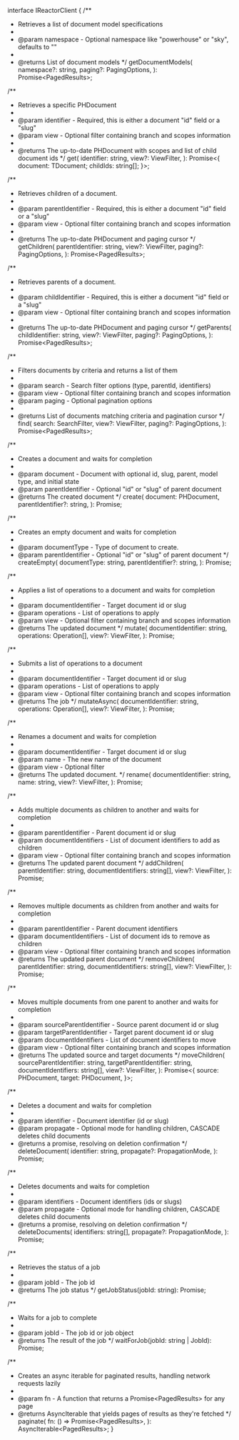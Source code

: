 interface IReactorClient {
  /**
   * Retrieves a list of document model specifications
   * 
   * @param namespace - Optional namespace like "powerhouse" or "sky", defaults to ""
   * 
   * @returns List of document models
   */
  getDocumentModels(
    namespace?: string,
    paging?: PagingOptions,
  ): Promise<PagedResults<DocumentModelState>>;

  /**
   * Retrieves a specific PHDocument
   * 
   * @param identifier - Required, this is either a document "id" field or a "slug"
   * @param view - Optional filter containing branch and scopes information
   * 
   * @returns The up-to-date PHDocument with scopes and list of child document ids
   */
  get<TDocument extends PHDocument>(
    identifier: string,
    view?: ViewFilter,
  ): Promise<{
    document: TDocument;
    childIds: string[];
  }>;

  /**
   * Retrieves children of a document.
   * 
   * @param parentIdentifier - Required, this is either a document "id" field or a "slug"
   * @param view - Optional filter containing branch and scopes information
   * 
   * @returns The up-to-date PHDocument and paging cursor
   */
  getChildren(
    parentIdentifier: string,
    view?: ViewFilter,
    paging?: PagingOptions,
  ): Promise<PagedResults<PHDocument>>;

  /**
   * Retrieves parents of a document.
   * 
   * @param childIdentifier - Required, this is either a document "id" field or a "slug"
   * @param view - Optional filter containing branch and scopes information
   * 
   * @returns The up-to-date PHDocument and paging cursor
   */
  getParents(
    childIdentifier: string,
    view?: ViewFilter,
    paging?: PagingOptions,
  ): Promise<PagedResults<PHDocument>>;

  /**
   * Filters documents by criteria and returns a list of them
   * 
   * @param search - Search filter options (type, parentId, identifiers)
   * @param view - Optional filter containing branch and scopes information
   * @param paging - Optional pagination options
   * 
   * @returns List of documents matching criteria and pagination cursor
   */
  find(
    search: SearchFilter,
    view?: ViewFilter,
    paging?: PagingOptions,
  ): Promise<PagedResults<PHDocument>>;

  /**
   * Creates a document and waits for completion
   * 
   * @param document - Document with optional id, slug, parent, model type, and initial state
   * @param parentIdentifier - Optional "id" or "slug" of parent document
   * @returns The created document
   */
  create(
    document: PHDocument,
    parentIdentifier?: string,
  ): Promise<PHDocument>;

  /**
   * Creates an empty document and waits for completion
   * 
   * @param documentType - Type of document to create.
   * @param parentIdentifier - Optional "id" or "slug" of parent document
   */
  createEmpty<TDocument extends PHDocument>(
    documentType: string,
    parentIdentifier?: string,
  ): Promise<TDocument>;

  /**
   * Applies a list of operations to a document and waits for completion
   * 
   * @param documentIdentifier - Target document id or slug
   * @param operations - List of operations to apply
   * @param view - Optional filter containing branch and scopes information
   * @returns The updated document
   */
  mutate<TDocument extends PHDocument>(
    documentIdentifier: string,
    operations: Operation[],
    view?: ViewFilter,
  ): Promise<TDocument>;

  /**
   * Submits a list of operations to a document
   * 
   * @param documentIdentifier - Target document id or slug
   * @param operations - List of operations to apply
   * @param view - Optional filter containing branch and scopes information
   * @returns The job
   */
  mutateAsync<TDocument extends PHDocument>(
    documentIdentifier: string,
    operations: Operation[],
    view?: ViewFilter,
  ): Promise<JobId>;

  /**
   * Renames a document and waits for completion
   * 
   * @param documentIdentifier - Target document id or slug
   * @param name - The new name of the document
   * @param view - Optional filter
   * @returns The updated document.
   */
  rename(
    documentIdentifier: string,
    name: string,
    view?: ViewFilter,
  ): Promise<PHDocument>;

  /**
   * Adds multiple documents as children to another and waits for completion
   * 
   * @param parentIdentifier - Parent document id or slug
   * @param documentIdentifiers - List of document identifiers to add as children
   * @param view - Optional filter containing branch and scopes information
   * @returns The updated parent document
   */
  addChildren(
    parentIdentifier: string,
    documentIdentifiers: string[],
    view?: ViewFilter,
  ): Promise<PHDocument>;

  /**
   * Removes multiple documents as children from another and waits for completion
   * 
   * @param parentIdentifier - Parent document identifiers
   * @param documentIdentifiers - List of document ids to remove as children
   * @param view - Optional filter containing branch and scopes information
   * @returns The updated parent document
   */
  removeChildren(
    parentIdentifier: string,
    documentIdentifiers: string[],
    view?: ViewFilter,
  ): Promise<PHDocument>;

  /**
   * Moves multiple documents from one parent to another and waits for completion
   * 
   * @param sourceParentIdentifier - Source parent document id or slug
   * @param targetParentIdentifier - Target parent document id or slug
   * @param documentIdentifiers - List of document identifiers to move
   * @param view - Optional filter containing branch and scopes information
   * @returns The updated source and target documents
   */
  moveChildren(
    sourceParentIdentifier: string,
    targetParentIdentifier: string,
    documentIdentifiers: string[],
    view?: ViewFilter,
  ): Promise<{
    source: PHDocument,
    target: PHDocument,
  }>;

  /**
   * Deletes a document and waits for completion
   * 
   * @param identifier - Document identifier (id or slug)
   * @param propagate - Optional mode for handling children, CASCADE deletes child documents
   * @returns a promise, resolving on deletion confirmation
   */
  deleteDocument(
    identifier: string,
    propagate?: PropagationMode,
  ): Promise<void>;

  /**
   * Deletes documents and waits for completion
   * 
   * @param identifiers - Document identifiers (ids or slugs)
   * @param propagate - Optional mode for handling children, CASCADE deletes child documents
   * @returns a promise, resolving on deletion confirmation
   */
  deleteDocuments(
    identifiers: string[],
    propagate?: PropagationMode,
  ): Promise<void>;

  /**
   * Retrieves the status of a job
   * 
   * @param jobId - The job id
   * @returns The job status
   */
  getJobStatus(jobId: string): Promise<JobId>;

  /**
   * Waits for a job to complete
   * 
   * @param jobId - The job id or job object
   * @returns The result of the job
   */
  waitForJob(jobId: string | JobId): Promise<JobId>;

  /**
   * Creates an async iterable for paginated results, handling network requests lazily
   * 
   * @param fn - A function that returns a Promise<PagedResults<T>> for any page
   * @returns AsyncIterable that yields pages of results as they're fetched
   */
  paginate<T>(
    fn: () => Promise<PagedResults<T>>,
  ): AsyncIterable<PagedResults<T>>;
}
```

